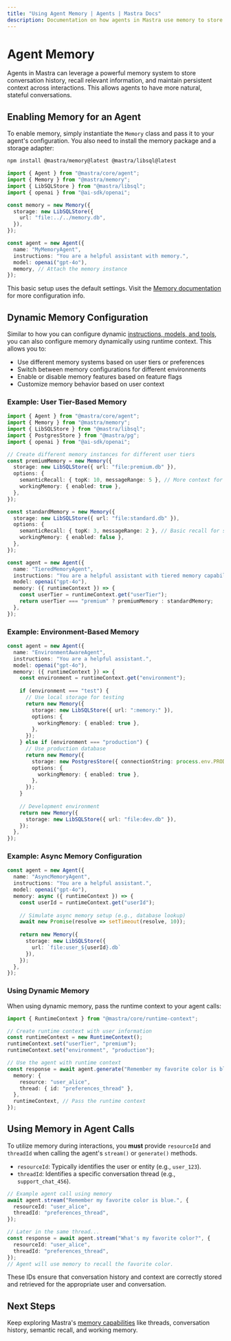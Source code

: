 ```yaml
---
title: "Using Agent Memory | Agents | Mastra Docs"
description: Documentation on how agents in Mastra use memory to store conversation history and contextual information.
---
```


# Agent Memory

Agents in Mastra can leverage a powerful memory system to store conversation history, recall relevant information, and maintain persistent context across interactions. This allows agents to have more natural, stateful conversations.

## Enabling Memory for an Agent

To enable memory, simply instantiate the `Memory` class and pass it to your agent's configuration. You also need to install the memory package and a storage adapter:

```bash npm2yarn copy
npm install @mastra/memory@latest @mastra/libsql@latest
```

```typescript
import { Agent } from "@mastra/core/agent";
import { Memory } from "@mastra/memory";
import { LibSQLStore } from "@mastra/libsql";
import { openai } from "@ai-sdk/openai";

const memory = new Memory({
  storage: new LibSQLStore({
    url: "file:../../memory.db",
  }),
});

const agent = new Agent({
  name: "MyMemoryAgent",
  instructions: "You are a helpful assistant with memory.",
  model: openai("gpt-4o"),
  memory, // Attach the memory instance
});
```

This basic setup uses the default settings. Visit the [Memory documentation](/docs/memory/overview) for more configuration info.

## Dynamic Memory Configuration

Similar to how you can configure dynamic [instructions, models, and tools](./dynamic-agents.mdx), you can also configure memory dynamically using runtime context. This allows you to:

- Use different memory systems based on user tiers or preferences
- Switch between memory configurations for different environments
- Enable or disable memory features based on feature flags
- Customize memory behavior based on user context

### Example: User Tier-Based Memory

```typescript
import { Agent } from "@mastra/core/agent";
import { Memory } from "@mastra/memory";
import { LibSQLStore } from "@mastra/libsql";
import { PostgresStore } from "@mastra/pg";
import { openai } from "@ai-sdk/openai";

// Create different memory instances for different user tiers
const premiumMemory = new Memory({
  storage: new LibSQLStore({ url: "file:premium.db" }),
  options: {
    semanticRecall: { topK: 10, messageRange: 5 }, // More context for premium users
    workingMemory: { enabled: true },
  },
});

const standardMemory = new Memory({
  storage: new LibSQLStore({ url: "file:standard.db" }),
  options: {
    semanticRecall: { topK: 3, messageRange: 2 }, // Basic recall for standard users
    workingMemory: { enabled: false },
  },
});

const agent = new Agent({
  name: "TieredMemoryAgent",
  instructions: "You are a helpful assistant with tiered memory capabilities.",
  model: openai("gpt-4o"),
  memory: ({ runtimeContext }) => {
    const userTier = runtimeContext.get("userTier");
    return userTier === "premium" ? premiumMemory : standardMemory;
  },
});
```

### Example: Environment-Based Memory

```typescript
const agent = new Agent({
  name: "EnvironmentAwareAgent",
  instructions: "You are a helpful assistant.",
  model: openai("gpt-4o"),
  memory: ({ runtimeContext }) => {
    const environment = runtimeContext.get("environment");
    
    if (environment === "test") {
      // Use local storage for testing
      return new Memory({
        storage: new LibSQLStore({ url: ":memory:" }),
        options: {
          workingMemory: { enabled: true },
        },
      });
    } else if (environment === "production") {
      // Use production database
      return new Memory({
        storage: new PostgresStore({ connectionString: process.env.PRODUCTION_DB_URL }),
        options: {
          workingMemory: { enabled: true },
        },
      });
    }
    
    // Development environment
    return new Memory({
      storage: new LibSQLStore({ url: "file:dev.db" }),
    });
  },
});
```

### Example: Async Memory Configuration

```typescript
const agent = new Agent({
  name: "AsyncMemoryAgent",
  instructions: "You are a helpful assistant.",
  model: openai("gpt-4o"),
  memory: async ({ runtimeContext }) => {
    const userId = runtimeContext.get("userId");
    
    // Simulate async memory setup (e.g., database lookup)
    await new Promise(resolve => setTimeout(resolve, 10));
    
    return new Memory({
      storage: new LibSQLStore({ 
        url: `file:user_${userId}.db` 
      }),
    });
  },
});
```

### Using Dynamic Memory

When using dynamic memory, pass the runtime context to your agent calls:

```typescript
import { RuntimeContext } from "@mastra/core/runtime-context";

// Create runtime context with user information
const runtimeContext = new RuntimeContext();
runtimeContext.set("userTier", "premium");
runtimeContext.set("environment", "production");

// Use the agent with runtime context
const response = await agent.generate("Remember my favorite color is blue.", {
  memory: {
    resource: "user_alice",
    thread: { id: "preferences_thread" },
  },
  runtimeContext, // Pass the runtime context
});
```

## Using Memory in Agent Calls

To utilize memory during interactions, you **must** provide `resourceId` and `threadId` when calling the agent's `stream()` or `generate()` methods.

- `resourceId`: Typically identifies the user or entity (e.g., `user_123`).
- `threadId`: Identifies a specific conversation thread (e.g., `support_chat_456`).

```typescript
// Example agent call using memory
await agent.stream("Remember my favorite color is blue.", {
  resourceId: "user_alice",
  threadId: "preferences_thread",
});

// Later in the same thread...
const response = await agent.stream("What's my favorite color?", {
  resourceId: "user_alice",
  threadId: "preferences_thread",
});
// Agent will use memory to recall the favorite color.
```

These IDs ensure that conversation history and context are correctly stored and retrieved for the appropriate user and conversation.

## Next Steps

Keep exploring Mastra's [memory capabilities](/docs/memory/overview) like threads, conversation history, semantic recall, and working memory.
